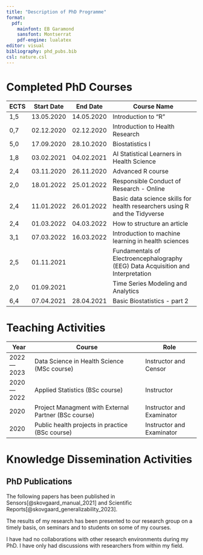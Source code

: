 ```yaml
---
title: "Description of PhD Programme"
format: 
  pdf:
    mainfont: EB Garamond
    sansfont: Montserrat
    pdf-engine: lualatex
editor: visual
bibliography: phd_pubs.bib
csl: nature.csl
---
```


# Completed PhD Courses

```{=tex}
\begingroup
```
\footnotesize

| ECTS | Start Date | End Date   | Course Name                                                                      |
|------|------------|------------|----------------------------------------------------------------------------------|
| 1,5  | 13.05.2020 | 14.05.2020 | Introduction to "R"                                                              |
| 0,7  | 02.12.2020 | 02.12.2020 | Introduction to Health Research                                                  |
| 5,0  | 17.09.2020 | 28.10.2020 | Biostatistics I                                                                  |
| 1,8  | 03.02.2021 | 04.02.2021 | AI Statistical Learners in Health Science                                        |
| 2,4  | 03.11.2020 | 26.11.2020 | Advanced R course                                                                |
| 2,0  | 18.01.2022 | 25.01.2022 | Responsible Conduct of Research - Online                                         |
| 2,4  | 11.01.2022 | 26.01.2022 | Basic data science skills for health researchers using R and the Tidyverse       |
| 2,4  | 01.03.2022 | 04.03.2022 | How to structure an article                                                      |
| 3,1  | 07.03.2022 | 16.03.2022 | Introduction to machine learning in health sciences                              |
| 2,5  | 01.11.2021 |            | Fundamentals of Electroencephalography (EEG) Data Acquisition and Interpretation |
| 2,0  | 01.09.2021 |            | Time Series Modeling and Analytics                                               |
| 6,4  | 07.04.2021 | 28.04.2021 | Basic Biostatistics - part 2                                                     |

```{=tex}
\endgroup
```
# Teaching Activities

```{=tex}
\begingroup
```
\footnotesize

| Year        | Course                                               | Role                      |
|-------------|------------------------------------------------------|---------------------------|
| 2022---2023 | Data Science in Health Science (MSc course)          | Instructor and Censor     |
| 2020---2022 | Applied Statistics (BSc course)                      | Instructor                |
| 2020        | Project Managment with External Partner (BSc course) | Instructor and Examinator |
| 2020        | Public health projects in practice (BSc course)      | Instructor and Examinator |

```{=tex}
\endgroup
```
# Knowledge Dissemination Activities

## PhD Publications

The following papers has been published in Sensors[@skovgaard_manual_2021] and Scientific Reports[@skovgaard_generalizability_2023]. \bigskip

::: {#refs}
:::

The results of my research has been presented to our research group on a timely basis, on seminars and to students on some of my courses.

I have had no collaborations with other research environments during my PhD. I have only had discussions with researchers from within my field.
